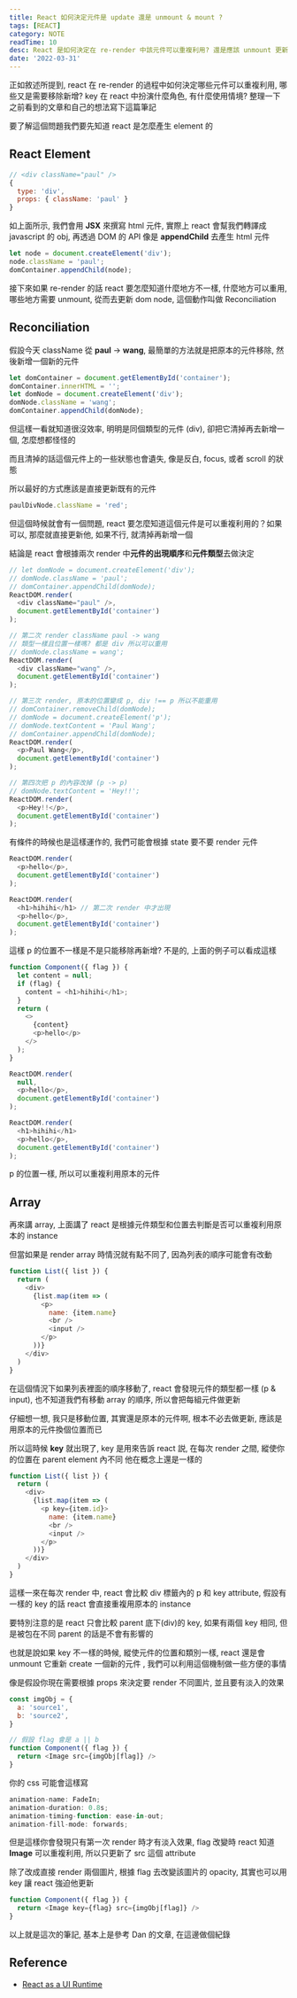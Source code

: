 ```yaml
---
title: React 如何決定元件是 update 還是 unmount & mount ?
tags: [REACT]
category: NOTE
readTime: 10
desc: React 是如何決定在 re-render 中該元件可以重複利用? 還是應該 unmount 更新?, key 在 react 中又有什麼作用?
date: '2022-03-31'
---
```


正如敘述所提到, react 在 re-render 的過程中如何決定哪些元件可以重複利用,
哪些又是需要移除新增? key 在 react 中扮演什麼角色, 有什麼使用情境?
整理一下之前看到的文章和自己的想法寫下這篇筆記

要了解這個問題我們要先知道 react 是怎麼產生 element 的

## React Element

```js
// <div className="paul" />
{
  type: 'div',
  props: { className: 'paul' }
}
```

如上面所示, 我們會用 **JSX** 來撰寫 html 元件, 實際上 react 會幫我們轉譯成 javascript 的 obj, 再透過 DOM 的 API 像是 **appendChild** 去產生 html 元件

```js
let node = document.createElement('div');
node.className = 'paul';
domContainer.appendChild(node);
```

接下來如果 re-render 的話 react 要怎麼知道什麼地方不一樣, 什麼地方可以重用, 哪些地方需要 unmount,
從而去更新 dom node, 這個動作叫做 Reconciliation

## Reconciliation

假設今天 className 從 **paul** -> **wang**, 最簡單的方法就是把原本的元件移除, 然後新增一個新的元件

```js
let domContainer = document.getElementById('container');
domContainer.innerHTML = '';
let domNode = document.createElement('div');
domNode.className = 'wang';
domContainer.appendChild(domNode);
```

但這樣一看就知道很沒效率, 明明是同個類型的元件 (div), 卻把它清掉再去新增一個, 怎麼想都怪怪的

而且清掉的話這個元件上的一些狀態也會遺失, 像是反白, focus, 或者 scroll 的狀態

所以最好的方式應該是直接更新既有的元件

```js
paulDivNode.className = 'red';
```

但這個時候就會有一個問題, react 要怎麼知道這個元件是可以重複利用的？如果可以, 那麼就直接更新他,
如果不行, 就清掉再新增一個

結論是 react 會根據兩次 render 中**元件的出現順序**和**元件類型**去做決定

```js
// let domNode = document.createElement('div');
// domNode.className = 'paul';
// domContainer.appendChild(domNode);
ReactDOM.render(
  <div className="paul" />,
  document.getElementById('container')
);

// 第二次 render className paul -> wang
// 類型一樣且位置一樣嗎? 都是 div 所以可以重用
// domNode.className = wang';
ReactDOM.render(
  <div className="wang" />,
  document.getElementById('container')
);

// 第三次 render, 原本的位置變成 p, div !== p 所以不能重用
// domContainer.removeChild(domNode);
// domNode = document.createElement('p');
// domNode.textContent = 'Paul Wang';
// domContainer.appendChild(domNode);
ReactDOM.render(
  <p>Paul Wang</p>,
  document.getElementById('container')
);

// 第四次把 p 的內容改掉 (p -> p)
// domNode.textContent = 'Hey!!';
ReactDOM.render(
  <p>Hey!!</p>,
  document.getElementById('container')
);
```

有條件的時候也是這樣運作的, 我們可能會根據 state 要不要 render 元件

```js
ReactDOM.render(
  <p>hello</p>,
  document.getElementById('container')
);

ReactDOM.render(
  <h1>hihihi</h1> // 第二次 render 中才出現
  <p>hello</p>,
  document.getElementById('container')
);
```

這樣 p 的位置不一樣是不是只能移除再新增? 不是的, 上面的例子可以看成這樣

```js
function Component({ flag }) {
  let content = null;
  if (flag) {
    content = <h1>hihihi</h1>;
  }
  return (
    <>
      {content}
      <p>hello</p>
    </>
  );
}
```

```js
ReactDOM.render(
  null,
  <p>hello</p>,
  document.getElementById('container')
);

ReactDOM.render(
  <h1>hihihi</h1>
  <p>hello</p>,
  document.getElementById('container')
);
```

p 的位置一樣, 所以可以重複利用原本的元件


## Array

再來講 array, 上面講了 react 是根據元件類型和位置去判斷是否可以重複利用原本的 instance

但當如果是 render array 時情況就有點不同了, 因為列表的順序可能會有改動

```js
function List({ list }) {
  return (
    <div>
      {list.map(item => (
        <p>
          name: {item.name}
          <br />
          <input />
        </p>
      ))}
    </div>
  )
}
```

在這個情況下如果列表裡面的順序移動了, react 會發現元件的類型都一樣 (p & input), 也不知道我們有移動 array 的順序,
所以會把每組元件做更新

仔細想一想, 我只是移動位置, 其實還是原本的元件啊, 根本不必去做更新, 應該是用原本的元件換個位置而已

所以這時候 **key** 就出現了, key 是用來告訴 react 説, 在每次 render 之間, 縱使你的位置在 parent element 內不同
他在概念上還是一樣的

```js
function List({ list }) {
  return (
    <div>
      {list.map(item => (
        <p key={item.id}>
          name: {item.name}
          <br />
          <input />
        </p>
      ))}
    </div>
  )
}
```

這樣一來在每次 render 中, react 會比較 div 標籤內的 p 和 key attribute,
假設有一樣的 key 的話 react 會直接重複用原本的 instance

要特別注意的是 react 只會比較 parent 底下(div)的 key, 如果有兩個 key 相同, 但是被包在不同 parent 的話是不會有影響的

也就是說如果 key 不一樣的時候, 縱使元件的位置和類別一樣, react 還是會 unmount 它重新 create 一個新的元件
, 我們可以利用這個機制做一些方便的事情

像是假設你現在需要根據 props 來決定要 render 不同圖片, 並且要有淡入的效果

```js
const imgObj = {
  a: 'source1',
  b: 'source2',
}

// 假設 flag 會是 a || b
function Component({ flag }) {
  return <Image src={imgObj[flag]} />
}
```

你的 css 可能會這樣寫

```js
animation-name: FadeIn;
animation-duration: 0.8s;
animation-timing-function: ease-in-out;
animation-fill-mode: forwards;
```

但是這樣你會發現只有第一次 render 時才有淡入效果, flag 改變時 react 知道 **Image** 可以重複利用,
所以只更新了 src 這個 attribute

除了改成直接 render 兩個圖片, 根據 flag 去改變該圖片的 opacity, 其實也可以用 key 讓 react 強迫他更新

```js
function Component({ flag }) {
  return <Image key={flag} src={imgObj[flag]} />
}
```

以上就是這次的筆記, 基本上是參考 Dan 的文章, 在這邊做個紀錄

## Reference

- [React as a UI Runtime](https://overreacted.io/react-as-a-ui-runtime/)

